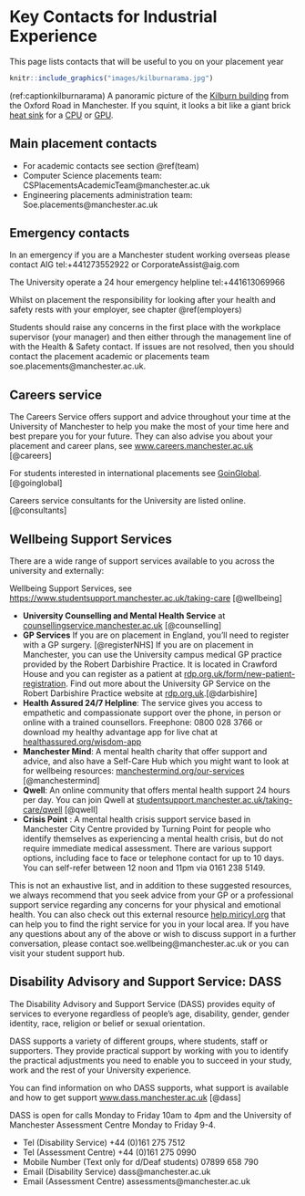 # Key Contacts for Industrial Experience {#contacts}

This page lists contacts that will be useful to you on your placement year

```r
knitr::include_graphics("images/kilburnarama.jpg")
```
(ref:captionkilburnarama) A panoramic picture of the [Kilburn building](https://en.wikipedia.org/wiki/Kilburn_Building) from the Oxford Road in Manchester. If you squint, it looks a bit like a giant brick [heat sink](https://en.wikipedia.org/wiki/Heat_sink) for a [CPU](https://en.wikipedia.org/wiki/Central_processing_unit) or [GPU](https://en.wikipedia.org/wiki/Graphics_processing_unit).


## Main placement contacts {#main}

* For academic contacts see section \@ref(team)
* Computer Science placements team: CSPlacementsAcademicTeam@manchester.ac.uk
* Engineering placements administration team: Soe.placements@manchester.ac.uk

## Emergency contacts {#emergency}
In an emergency if you are a Manchester student working overseas please contact AIG tel:+441273552922 or CorporateAssist@aig.com

The University operate a 24 hour emergency helpline tel:+441613069966

Whilst on placement the responsibility for looking after your health and safety rests with your employer, see chapter \@ref(employers)

Students should raise any concerns in the first place with the workplace supervisor (your manager) and then either through the management line of with the Health & Safety contact. If issues are not resolved, then you should contact the placement academic or placements team soe.placements@manchester.ac.uk.


## Careers service {#careers}

The Careers Service offers support and advice throughout your time at the University of Manchester to help you make the most of your time here and best prepare you for your future. They can also advise you about your placement and career plans, see [www.careers.manchester.ac.uk](https://www.careers.manchester.ac.uk/) [@careers]

For students interested in international placements see [GoinGlobal](https://www.careers.manchester.ac.uk/international/goinglobal/). [@goinglobal]

Careers service consultants for the University are listed online. [@consultants]

## Wellbeing Support Services {#wellbeing}

There are a wide range of support services available to you across the university and externally:

Wellbeing Support Services, see [https://www.studentsupport.manchester.ac.uk/taking-care](https://www.studentsupport.manchester.ac.uk/taking-care/) [@wellbeing]

* **University Counselling and Mental Health Service** at [counsellingservice.manchester.ac.uk](https://www.counsellingservice.manchester.ac.uk/) [@counselling]
* **GP Services** If you are on placement in England, you'll need to register with a GP surgery. [@registerNHS] If you are on placement in Manchester, you can use the University campus medical GP practice provided by the Robert Darbishire Practice. It is located in Crawford House and you can register as a patient at [rdp.org.uk/form/new-patient-registration](https://rdp.org.uk/form/new-patient-registration/).  Find out more about the University GP Service on the Robert Darbishire Practice website at [rdp.org.uk](https://rdp.org.uk).[@darbishire]
* **Health Assured 24/7 Helpline**: The service gives you access to empathetic and compassionate support over the phone, in person or online with a trained counsellors. Freephone: 0800 028 3766 or download my healthy advantage app for live chat at [healthassured.org/wisdom-app](https://www.healthassured.org/wisdom-app/)
* **Manchester Mind**: A mental health charity that offer support and advice, and also have a Self-Care Hub which you might want to look at for wellbeing resources: [manchestermind.org/our-services](https://www.manchestermind.org/our-services/) [@manchestermind]
* **Qwell**: An online community that offers mental health support 24 hours per day. You can join Qwell
at [studentsupport.manchester.ac.uk/taking-care/qwell](https://www.studentsupport.manchester.ac.uk/taking-care/qwell/) [@qwell]
* **Crisis Point** : A mental health crisis support service based in Manchester City Centre provided by Turning Point for people who identify themselves as experiencing a mental health crisis, but do not require immediate medical assessment. There are various support options, including face to face or telephone contact for up to 10 days. You can self-refer between 12 noon and 11pm via 0161 238 5149.


This is not an exhaustive list, and in addition to these suggested resources, we always recommend that you seek advice from your GP or a professional support service regarding any concerns for your physical and emotional health. You can also check out this external resource [help.miricyl.org](https://help.miricyl.org) that can help you to find the right service for you in your local area. If you have any questions about any of the above or wish to discuss support in a further conversation, please
contact soe.wellbeing@manchester.ac.uk or you can visit your student support hub.


## Disability Advisory and Support Service: DASS {#dass}

The Disability Advisory and Support Service (DASS) provides equity of services to everyone regardless of people’s age, disability, gender, gender identity, race, religion or belief or sexual orientation.

DASS supports a variety of different groups, where students, staff or supporters. They provide practical support by working with you to identify the practical adjustments you need to enable you to succeed in your study, work and the rest of your University experience.

You can find information on who DASS supports, what support is available and how to get support [www.dass.manchester.ac.uk](https://www.dass.manchester.ac.uk) [@dass]

DASS is open for calls Monday to Friday 10am to 4pm and the University of Manchester Assessment Centre Monday to Friday 9-4.

* Tel (Disability Service) +44 (0)161 275 7512
* Tel (Assessment Centre) +44 (0)161 275 0990
* Mobile Number (Text only for d/Deaf students) 07899 658 790
* Email (Disability Service) dass@manchester.ac.uk
* Email (Assessment Centre) assessments@manchester.ac.uk





